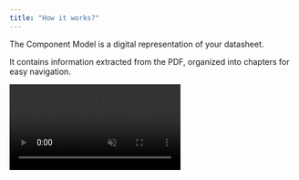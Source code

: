 ```yaml
---
title: "How it works?"
---
```


The Component Model is a digital representation of your datasheet.&#x20;

It contains information extracted from the PDF, organized into chapters for easy navigation.&#x20;

  <video autoPlay muted loop playsInline className="w-full aspect-video" src="https://static.embedd.it/img/Componnet_Model.mp4" />
    

You can edit all information, override any extracted data, and maintain full control over what goes into the code.

The Component Model serves as your single source of truth for the component, enabling you to generate multiple drivers and test environments for different targets.

For details about specific features, please refer to each section of the model.